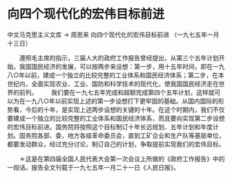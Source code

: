 # 向四个现代化的宏伟目标前进

中文马克思主义文库 -> 周恩来
向四个现代化的宏伟目标前进
（一九七五年一月十三日）


　　遵照毛主席的指示，三届人大的政府工作报告曾经提出，从第三个五年计划开始，我国国民经济的发展，可以按两步来设想：第一步，用十五年时间，即在一九八○年以前，建成一个独立的比较完整的工业体系和国民经济体系；第二步，在本世纪内，全面实现农业、工业、国防和科学技术的现代化，使我国国民经济走在世界的前列。
　　我们要在一九七五年完成和超额完成第四个五年计划，这样就可以为在一九八○年以前实现上述的第一步设想打下更牢固的基础。从国内国际的形势看，今后的十年，是实现上述两步设想的关键的十年。在这个时期内，我们不仅要建成一个独立的比较完整的工业体系和国民经济体系，而且要向实现第二步设想的宏伟目标前进。国务院将按照这个目标制订十年长远规划、五年计划和年度计划。国务院各部、委，地方各级革命委员会，直到工矿企业和生产队等基层单位，都要发动群众，经过充分讨论，制订自己的计划，争取提前实现我们的宏伟目标。


　　＊这是在第四届全国人民代表大会第一次会议上所做的《政府工作报告》中的一段话。报告全文刊载于一九七五年一月二十一日《人民日报》。




